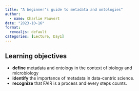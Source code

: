 ```yaml
---
title: "A beginner's guide to metadata and ontologies"
author:
  - name: Charlie Pauvert
date: "2023-10-16"
format:
  revealjs: default
categories: [Lecture, Day1]
---
```



## Learning objectives

- **define** metadata and ontology in the context of biology and microbiology
- **identify** the importance of metadata in data-centric science.
- **recognize** that FAIR is a process and every steps counts.

